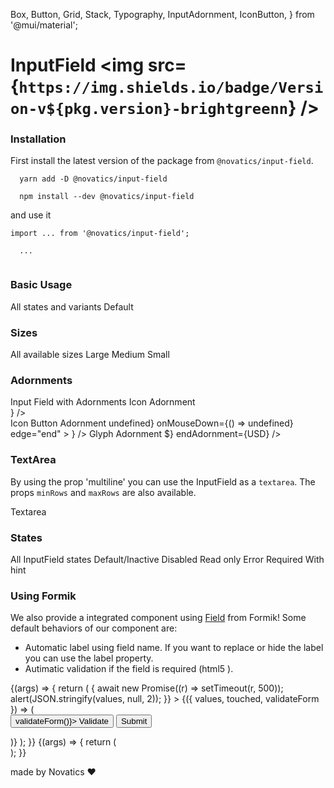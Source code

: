   Box,
  Button,
  Grid,
  Stack,
  Typography,
  InputAdornment,
  IconButton,
} from '@mui/material';


<Meta title="Components/InputField" component={InputField} />

# InputField <img src={`https://img.shields.io/badge/Version-v${pkg.version}-brightgreenn`} />

### Installation

First install the latest version of the package from `@novatics/input-field`.

```shell
  yarn add -D @novatics/input-field
```

```shell
  npm install --dev @novatics/input-field
```

and use it

```tsx
import ... from '@novatics/input-field';

  ...


```

### Basic Usage

<Canvas>
  <Story name="Basic Usage">
    <Stack>
      <Typography variant="h6">All states and variants</Typography>
      <Grid container spacing={2}>
        <Grid item xxs={2}>
          <Stack spacing={0}>
            <Typography variant="bodySmall">Default</Typography>
            <InputField label="label" />
          </Stack>
        </Grid>
      </Grid>
    </Stack>
  </Story>
</Canvas>

### Sizes

<Canvas>
  <Story name="Sizes">
    <Stack>
      <Typography variant="h6">All available sizes</Typography>
      <Grid container spacing={2}>
        <Grid item xxs={4}>
          <Stack spacing={2}>
            <Typography variant="body">Large</Typography>
            <InputContainer>
              <InputField
                label="label"
                size="large"
                placeholder="Placeholder"
              />
            </InputContainer>
          </Stack>
        </Grid>
        <Grid item xxs={4}>
          <Stack spacing={2}>
            <Typography variant="body">Medium</Typography>
            <InputContainer>
              <InputField
                label="label"
                size="medium"
                placeholder="Placeholder"
                fullWidth
              />
            </InputContainer>
          </Stack>
        </Grid>
        <Grid item xxs={4}>
          <Stack spacing={2}>
            <Typography variant="body">Small</Typography>
            <InputContainer>
              <InputField
                label="label"
                size="small"
                placeholder="Placeholder"
              />
            </InputContainer>
          </Stack>
        </Grid>
      </Grid>
    </Stack>
  </Story>
</Canvas>

### Adornments

<Canvas>
  <Story name="Adornments">
    <Stack>
      <Typography variant="h6">Input Field with Adornments</Typography>
      <Grid container spacing={2}>
        <Grid item xxs={4}>
          <Stack spacing={2}>
            <Typography variant="body">Icon Adornment</Typography>
            <InputContainer>
              <InputField
                label="Search"
                placeholder="Search..."
                startAdornment={<InputAdornment position="start"><Search /></InputAdornment>}
              />
            </InputContainer>
          </Stack>
        </Grid>
        <Grid item xxs={4}>
          <Stack spacing={2}>
            <Typography variant="body">Icon Button Adornment</Typography>
            <InputContainer>
              <InputField
                label="Password"
                placeholder="Enter your password"
                type="password"
                endAdornment={
                  <InputAdornment position="end">
                    <IconButton
                      aria-label="Toggle password visibility"
                      onClick={() => undefined}
                      onMouseDown={() => undefined}
                      edge="end"
                    >
                      <Visibility />
                    </IconButton>
                  </InputAdornment>
                }
              />
            </InputContainer>
          </Stack>
        </Grid>
        <Grid item xxs={4}>
          <Stack spacing={2}>
            <Typography variant="body">Glyph Adornment</Typography>
            <InputContainer>
              <InputField
                label="Amount"
                placeholder="Enter an amount"
                startAdornment={<InputAdornment position="start">$</InputAdornment>}
                endAdornment={<InputAdornment position="end">USD</InputAdornment>}
              />
            </InputContainer>
          </Stack>
        </Grid>
      </Grid>
    </Stack>
  </Story>
</Canvas>

### TextArea

By using the prop 'multiline' you can use the InputField as a `textarea`. The props `minRows` and `maxRows` are also available.

<Canvas>
  <Story name="Textarea">
    <Grid container spacing={2}>
      <Grid item xxs={2}>
        <Stack spacing={0}>
          <Typography variant="bodySmall">Textarea</Typography>
          <InputField multiline minRows={2} maxRows={5} label="label" />
        </Stack>
      </Grid>
    </Grid>
  </Story>
</Canvas>

### States

<Canvas>
  <Story name="States">
    <Stack>
      <Typography variant="h6">All InputField states</Typography>
      <Grid container spacing={2}>
        <Grid item xxs={4}>
          <Stack spacing={2}>
            <Typography variant="body">Default/Inactive</Typography>
            <Stack spacing={1} direction="row">
              <InputField label="label" placeholder="Placeholder" />
              <InputField label="label" />
              <InputField label="label" value="text" />
            </Stack>
          </Stack>
        </Grid>
        <Grid item xxs={4}>
          <Stack spacing={2}>
            <Typography variant="body">Disabled</Typography>
            <Stack spacing={1} direction="row">
              <InputField label="label" placeholder="Placeholder" disabled />
              <InputField label="label" disabled />
              <InputField label="label" value="text" disabled />
            </Stack>
          </Stack>
        </Grid>
        <Grid item xxs={4}>
          <Stack spacing={2}>
            <Typography variant="body">Read only</Typography>
            <Stack spacing={1} direction="row">
              <InputField label="label" placeholder="Placeholder" readOnly />
              <InputField label="label" readOnly />
              <InputField label="label" value="text" readOnly />
            </Stack>
          </Stack>
        </Grid>
        <Grid item xxs={4}>
          <Stack spacing={2}>
            <Typography variant="body">Error</Typography>
            <Stack spacing={1} direction="row">
              <InputField
                label="label"
                placeholder="Placeholder"
                error="Some validation text"
              />
              <InputField label="label" error="Some validation text" />
              <InputField
                label="label"
                value="text"
                error="Some validation text"
              />
            </Stack>
          </Stack>
        </Grid>
        <Grid item xxs={4}>
          <Stack spacing={2}>
            <Typography variant="body">Required</Typography>
            <Stack spacing={1} direction="row">
              <InputField label="label" placeholder="Placeholder" required />
              <InputField label="label" required />
              <InputField label="label" value="text" required />
            </Stack>
          </Stack>
        </Grid>
        <Grid item xxs={4}>
          <Stack spacing={2}>
            <Typography variant="body">With hint</Typography>
            <Stack spacing={1} direction="row">
              <InputField
                label="label"
                placeholder="Placeholder"
                hint="Please fill the input"
              />
              <InputField label="label" hint="Please fill the input" />
              <InputField
                label="label"
                value="text"
                hint="Please fill long long long input"
              />
            </Stack>
          </Stack>
        </Grid>
      </Grid>
    </Stack>
  </Story>
</Canvas>

### Using Formik

We also provide a integrated component using [Field](https://formik.org/docs/api/field) from Formik!
Some default behaviors of our component are:

- Automatic label using field name. If you want to replace or hide the label you can use the label property.
- Autimatic validation if the field is required (html5 ).

<Canvas>
  <Story name="Using Formik">
    {(args) => {
      return (
        <Stack direction="row" spacing={0}>
          <Formik
            initialValues={{
              isChecked: false,
              required: false,
              toggle: false,
              checked: [],
            }}
            validationSchema={validationSchema}
            onSubmit={async (values) => {
              await new Promise((r) => setTimeout(r, 500));
              alert(JSON.stringify(values, null, 2));
            }}
          >
            {({ values, touched, validateForm }) => (
              <Form>
                <Stack spacing={1}>
                  <InputFormikField id="name" name="name" />
                  <InputFormikField
                    id="email"
                    name="email"
                    required
                    hint="Please enter your most used email"
                  />
                  <Stack direction="row" spacing={1}>
                    <Button variant="outlined" onClick={() => validateForm()}>
                      Validate
                    </Button>
                    <Button variant="contained" type="submit">
                      Submit
                    </Button>
                  </Stack>
                </Stack>
              </Form>
            )}
          </Formik>
        </Stack>
      );
    }}
  </Story>
</Canvas>

<Canvas>
  <Story
    name="Playground"
    argTypes={{
      error: false,
      checked: false,
    }}
  >
    {(args) => {
      return (
        <div>
          <InputField {...args} />
        </div>
      );
    }}
  </Story>
</Canvas>

<ArgsTable story="Playground" />

made by Novatics ❤
